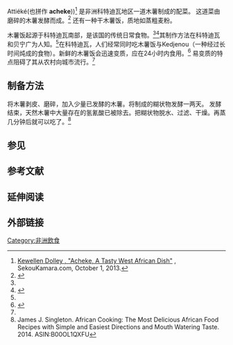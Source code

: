 {{Infobox prepared food
| name             = Attiéké
| image            = File:Attieke.JPG
| imagesize        =
| caption          =
| alternate_name   =木薯饭
| country          = [[科特迪瓦|科特迪瓦]]
| region           = [[西非|西非]]
| creator          =
| course           = [[小菜|配菜]]
| served           =
| main_ingredient  = 发酵和磨碎的[[木薯|木薯]]
| variations       =
| calories         =
| other            =
}}
Attiéké(也拼作 '''acheke'''))<ref>[http://sekoukamara.com/2013/10/01/acheke-a-spicious-west-african-dish/ Kewellen Dolley , "Acheke, A Tasty West African Dish"] {{webarchive|url=https://web.archive.org/web/20140512221001/http://sekoukamara.com/2013/10/01/acheke-a-spicious-west-african-dish/ |date=2014-05-12 }}, SekouKamara.com, October 1, 2013.</ref> 是非洲科特迪瓦地区一道木薯制成的配菜。{{cn}} 这道菜由磨碎的木薯发酵而成。<ref name="S&C">{{cite book |title=Successes and challenges of cassava enterprises in West Africa: a case study of Nigeria, Benin and Sierra Leone |last=Sanni |first=L.O.; (et al.) |authorlink= |coauthors= |date=June 2009 |publisher=IITA |location= |isbn=9781313404 |page=6 |pages= |url=http://books.google.com/books?id=3DyJIhE3y54C&pg=PA6&lpg=PA6&dq=Atti%C3%A9k%C3%A9&source=bl&ots=Nz7TRjJY2j&sig=PBVsTPkVPtLikn8E7UdUZ9c10tQ&hl=en&sa=X&ei=Lel7ULr_CYaYiQKT0YCoBw&ved=0CD0Q6AEwBA#v=onepage&q=Atti%C3%A9k%C3%A9&f=false |accessdate=October 2012 |archive-date=2014-07-07 |archive-url=https://web.archive.org/web/20140707071957/http://books.google.com/books?id=3DyJIhE3y54C&pg=PA6&lpg=PA6&dq=Atti%C3%A9k%C3%A9&source=bl&ots=Nz7TRjJY2j&sig=PBVsTPkVPtLikn8E7UdUZ9c10tQ&hl=en&sa=X&ei=Lel7ULr_CYaYiQKT0YCoBw&ved=0CD0Q6AEwBA#v=onepage&q=Atti%C3%A9k%C3%A9&f=false |dead-url=no }}</ref> 还有一种干木薯饭，质地如蒸粗麦粉。 

木薯饭起源于科特迪瓦南部，是该国的传统日常食物。<ref name="S&C"/><ref>{{cite book |title=Innovations as Key to the Green Revolution in Africa |last=Bationo; (et al.) |first=Andre |authorlink= |coauthors= |year=2011 |publisher=Springer |location= |isbn=9048125413 |page= |pages= |url=http://books.google.com/books?id=LxOW9bI1Lc8C&pg=PA378&lpg=PA378&dq=Atti%C3%A9k%C3%A9&source=bl&ots=9PV2X6DM1T&sig=xF1iu80U0XMlw0PuOXkYEmbzssE&hl=en&sa=X&ei=Lel7ULr_CYaYiQKT0YCoBw&ved=0CDMQ6AEwAQ#v=onepage&q=Atti%C3%A9k%C3%A9&f=false |accessdate=October 2012 |archive-date=2014-07-07 |archive-url=https://web.archive.org/web/20140707073734/http://books.google.com/books?id=LxOW9bI1Lc8C&pg=PA378&lpg=PA378&dq=Atti%C3%A9k%C3%A9&source=bl&ots=9PV2X6DM1T&sig=xF1iu80U0XMlw0PuOXkYEmbzssE&hl=en&sa=X&ei=Lel7ULr_CYaYiQKT0YCoBw&ved=0CDMQ6AEwAQ#v=onepage&q=Atti%C3%A9k%C3%A9&f=false |dead-url=no }}</ref>其制作方法在科特迪瓦和贝宁广为人知。<ref name="S&C" />在科特迪瓦，人们经常同时吃木薯饭与Kedjenou（一种经过长时间炖成的食物）。新鲜的木薯饭会迅速变质，应在24小时内食用。<ref name="RuralDevelopment">{{cite book |title=Rural Development and Women in Africa |last=International Labour Organization |first= |authorlink= |coauthors= |year=1984 |publisher=International Labour Office |location= |isbn=9221036332 |page= |pages=102–104 |url=http://books.google.com/books?id=yK94CxOGKpgC&pg=PA104&lpg=PA104&dq=Atti%C3%A9k%C3%A9&source=bl&ots=UqhNoGlvpd&sig=_5Y2j9S43HJZjJWM6rLKpQpsDh8&hl=en&sa=X&ei=wfB7UMK8H5HRigLixoHYBw&ved=0CDEQ6AEwATgK#v=onepage&q=Atti%C3%A9k%C3%A9&f=false |accessdate=October 2012 |archive-date=2014-07-07 |archive-url=https://web.archive.org/web/20140707072723/http://books.google.com/books?id=yK94CxOGKpgC&pg=PA104&lpg=PA104&dq=Atti%C3%A9k%C3%A9&source=bl&ots=UqhNoGlvpd&sig=_5Y2j9S43HJZjJWM6rLKpQpsDh8&hl=en&sa=X&ei=wfB7UMK8H5HRigLixoHYBw&ved=0CDEQ6AEwATgK#v=onepage&q=Atti%C3%A9k%C3%A9&f=false |dead-url=no }}</ref> 易变质的特点阻碍了其从农村向城市流行。<ref name="RuralDevelopment" />
== 制备方法 ==
将木薯剥皮、磨碎，加入少量已发酵的木薯。将制成的糊状物发酵一两天。 发酵结束，天然木薯中大量存在的氢氰酸已被除去。把糊状物脱水、过滤、干燥。再蒸几分钟后就可以吃了。<ref>James J. Singleton. African Cooking: The Most Delicious African Food Recipes with Simple and Easiest Directions and Mouth Watering Taste. 2014.  ASIN:B00OL1QXFU </ref>
== 参见 ==

== 参考文献 ==
<references />

== 延伸阅读 ==

== 外部链接 ==

[[Category:非洲飲食|Category:非洲飲食]]